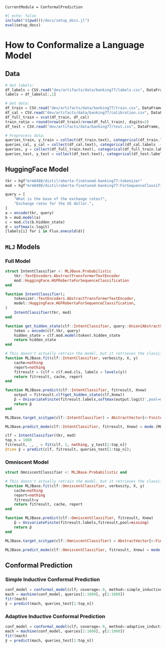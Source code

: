 ```@meta
CurrentModule = ConformalPrediction
```

```julia
#| echo: false
include("$(pwd())/docs/setup_docs.jl")
eval(setup_docs)
```

# How to Conformalize a Language Model

## Data

```julia
# Get labels:
df_labels = CSV.read("dev/artifacts/data/banking77/labels.csv", DataFrame, drop=[1])
labels = df_labels[:,1]

# Get data:
df_train = CSV.read("dev/artifacts/data/banking77/train.csv", DataFrame, drop=[1])
df_cal = CSV.read("dev/artifacts/data/banking77/calibration.csv", DataFrame, drop=[1])
df_full_train = vcat(df_train, df_cal)
train_ratio = round(nrow(df_train)/nrow(df_full_train), digits=2)
df_test = CSV.read("dev/artifacts/data/banking77/test.csv", DataFrame, drop=[1])

# Preprocess data:
queries_train, y_train = collect(df_train.text), categorical(df_train.labels .+ 1)
queries_cal, y_cal = collect(df_cal.text), categorical(df_cal.labels .+ 1)
queries, y = collect(df_full_train.text), categorical(df_full_train.labels .+ 1)
queries_test, y_test = collect(df_test.text), categorical(df_test.labels .+ 1)
```

## HuggingFace Model

```julia
tkr = hgf"mrm8488/distilroberta-finetuned-banking77:tokenizer"
mod = hgf"mrm8488/distilroberta-finetuned-banking77:ForSequenceClassification"
```

```julia
query = [
    "What is the base of the exchange rates?",
    "Exchange rates for the US dollar.",
]
a = encode(tkr, query)
b = mod.model(a)
c = mod.cls(b.hidden_state)
d = softmax(c.logit)
[labels[i] for i in Flux.onecold(d)]
```

## `MLJ` Models

### Full Model

```julia
struct IntentClassifier <: MLJBase.Probabilistic
    tkr::TextEncoders.AbstractTransformerTextEncoder
    mod::HuggingFace.HGFRobertaForSequenceClassification
end

function IntentClassifier(;
    tokenizer::TextEncoders.AbstractTransformerTextEncoder, 
    model::HuggingFace.HGFRobertaForSequenceClassification,
)
    IntentClassifier(tkr, mod)
end

function get_hidden_state(clf::IntentClassifier, query::Union{AbstractString, Vector{<:AbstractString}})
    token = encode(clf.tkr, query)
    hidden_state = clf.mod.model(token).hidden_state
    return hidden_state
end

# This doesn't actually retrain the model, but it retrieves the classifier object
function MLJBase.fit(clf::IntentClassifier, verbosity, X, y)
    cache=nothing
    report=nothing
    fitresult = (clf = clf.mod.cls, labels = levels(y))
    return fitresult, cache, report
end

function MLJBase.predict(clf::IntentClassifier, fitresult, Xnew)
    output = fitresult.clf(get_hidden_state(clf,Xnew))
    p̂ = UnivariateFinite(fitresult.labels,softmax(output.logit)',pool=missing)
    return p̂
end

MLJBase.target_scitype(clf::IntentClassifier) = AbstractVector{<:Finite}

MLJBase.predict_mode(clf::IntentClassifier, fitresult, Xnew) = mode.(MLJBase.predict(clf, fitresult, Xnew))
```

```julia
clf = IntentClassifier(tkr, mod)
top_n = 1000
fitresult, _, _ = fit(clf, 1, nothing, y_test[1:top_n])
@time ŷ = predict(clf, fitresult, queries_test[1:top_n]);
```

### Omniscent Model

```julia
struct OmniscentClassifier <: MLJBase.Probabilistic end

# This doesn't actually retrain the model, but it retrieves the classifier object
function MLJBase.fit(clf::OmniscentClassifier, verbosity, X, y)
    cache=nothing
    report=nothing
    fitresult=y
    return fitresult, cache, report
end

function MLJBase.predict(clf::OmniscentClassifier, fitresult, Xnew)
    p̂ = UnivariateFinite(fitresult.labels,fitresult,pool=missing)
    return p̂
end

MLJBase.target_scitype(clf::OmniscentClassifier) = AbstractVector{<:Finite}

MLJBase.predict_mode(clf::OmniscentClassifier, fitresult, Xnew) = mode.(MLJBase.predict(clf, fitresult, Xnew))
```

## Conformal Prediction

### Simple Inductive Conformal Prediction

```julia
conf_model = conformal_model(clf; coverage=.9, method=:simple_inductive, train_ratio=train_ratio)
mach = machine(conf_model, queries[1:1000], y[1:1000])
fit!(mach)
ŷ = predict(mach, queries_test[1:top_n])
```

### Adaptive Inductive Conformal Prediction

```julia
conf_model = conformal_model(clf; coverage=.9, method=:adaptive_inductive, train_ratio=train_ratio)
mach = machine(conf_model, queries[1:1000], y[1:1000])
fit!(mach)
ŷ = predict(mach, queries_test[1:top_n])
```